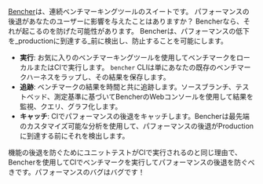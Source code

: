 [Bencher](/pricing)は、連続ベンチマーキングツールのスイートです。
パフォーマンスの後退があなたのユーザーに影響を与えたことはありますか？
Bencherなら、それが起こるのを防げた可能性があります。
Bencherは、パフォーマンスの低下を_productionに到達する_前に検出し、防止することを可能にします。

- **実行**: お気に入りのベンチマーキングツールを使用してベンチマークをローカルまたはCIで実行します。 `bencher` CLIは単にあなたの既存のベンチマークハーネスをラップし、その結果を保存します。
- **追跡**: ベンチマークの結果を時間と共に追跡します。ソースブランチ、テストベッド、測定基準に基づいてBencherのWebコンソールを使用して結果を監視、クエリ、グラフ化します。
- **キャッチ**: CIでパフォーマンスの後退をキャッチします。Bencherは最先端のカスタマイズ可能な分析を使用して、パフォーマンスの後退がProductionに到達する前にそれを検出します。

機能の後退を防ぐためにユニットテストがCIで実行されるのと同じ理由で、Bencherを使用してCIでベンチマークを実行してパフォーマンスの後退を防ぐべきです。パフォーマンスのバグはバグです！

